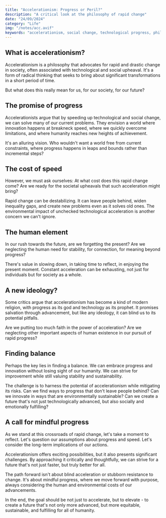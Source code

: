 ```yaml
---
title: "Accelerationism: Progress or Peril?"
description: "A critical look at the philosophy of rapid change"
date: "24/09/2024"
category: "Life"
img: "/notes/acc.avif"
keywords: "accelerationism, social change, technological progress, philosophy, societal transformation, rapid change, futurism, social criticism, technological determinism, cultural shift, progress ideology, digital age, societal acceleration, technological revolution, critical theory"
---
```


## What is accelerationism?

Accelerationism is a philosophy that advocates for rapid and drastic change in society, often associated with technological and social upheaval. It's a form of radical thinking that seeks to bring about significant transformations in a short period of time.

But what does this really mean for us, for our society, for our future?

## The promise of progress

Accelerationists argue that by speeding up technological and social change, we can solve many of our current problems. They envision a world where innovation happens at breakneck speed, where we quickly overcome limitations, and where humanity reaches new heights of achievement.

It's an alluring vision. Who wouldn't want a world free from current constraints, where progress happens in leaps and bounds rather than incremental steps?

## The cost of speed

However, we must ask ourselves: At what cost does this rapid change come? Are we ready for the societal upheavals that such acceleration might bring?

Rapid change can be destabilizing. It can leave people behind, widen inequality gaps, and create new problems even as it solves old ones. The environmental impact of unchecked technological acceleration is another concern we can't ignore.

## The human element

In our rush towards the future, are we forgetting the present? Are we neglecting the human need for stability, for connection, for meaning beyond progress?

There's value in slowing down, in taking time to reflect, in enjoying the present moment. Constant acceleration can be exhausting, not just for individuals but for society as a whole.

## A new ideology?

Some critics argue that accelerationism has become a kind of modern religion, with progress as its god and technology as its prophet. It promises salvation through advancement, but like any ideology, it can blind us to its potential pitfalls.

Are we putting too much faith in the power of acceleration? Are we neglecting other important aspects of human existence in our pursuit of rapid progress?

## Finding balance

Perhaps the key lies in finding a balance. We can embrace progress and innovation without losing sight of our humanity. We can strive for improvement while still valuing stability and sustainability.

The challenge is to harness the potential of accelerationism while mitigating its risks. Can we find ways to progress that don't leave people behind? Can we innovate in ways that are environmentally sustainable? Can we create a future that's not just technologically advanced, but also socially and emotionally fulfilling?

## A call for mindful progress

As we stand at this crossroads of rapid change, let's take a moment to reflect. Let's question our assumptions about progress and speed. Let's consider the long-term implications of our actions.

Accelerationism offers exciting possibilities, but it also presents significant challenges. By approaching it critically and thoughtfully, we can strive for a future that's not just faster, but truly better for all.

The path forward isn't about blind acceleration or stubborn resistance to change. It's about mindful progress, where we move forward with purpose, always considering the human and environmental costs of our advancements.

In the end, the goal should be not just to accelerate, but to elevate - to create a future that's not only more advanced, but more equitable, sustainable, and fulfilling for all of humanity.

